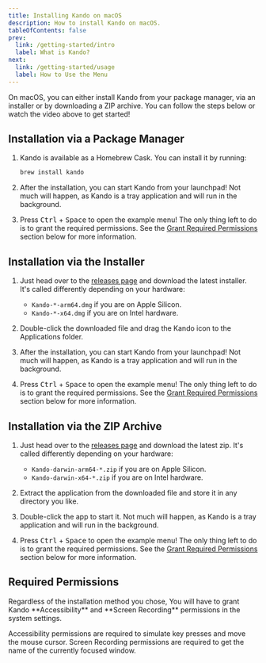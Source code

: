 ```yaml
---
title: Installing Kando on macOS
description: How to install Kando on macOS.
tableOfContents: false
prev:
  link: /getting-started/intro
  label: What is Kando?
next:
  link: /getting-started/usage
  label: How to Use the Menu
---
```



<YouTube id="q1H64iPYnAE" />

<Intro>
On macOS, you can either install Kando from your package manager, via an installer or by downloading a ZIP archive.
You can follow the steps below or watch the video above to get started!
</Intro>

## <Icon name="solar:box-bold-duotone" class="inline-icon" /> Installation via a Package Manager

<Steps>

1. Kando is available as a Homebrew Cask. You can install it by running:

   ```bash
   brew install kando
   ```

2. After the installation, you can start Kando from your launchpad! Not much will happen, as Kando is a tray application and will run in the background.

3. Press <kbd>Ctrl</kbd> + <kbd>Space</kbd> to open the example menu! The only thing left to do is to grant the required permissions. See the [Grant Required Permissions](#required-permissions) section below for more information.

</Steps>

## <Icon name="solar:cloud-download-bold-duotone" class="inline-icon" /> Installation via the Installer

<Steps>

1. Just head over to the [releases page](https://github.com/kando-menu/kando/releases) and download the latest installer. It's called differently depending on your hardware:
   * `Kando-*-arm64.dmg` if you are on Apple Silicon.
   * `Kando-*-x64.dmg` if you are on Intel hardware.

2. Double-click the downloaded file and drag the Kando icon to the Applications folder.

3. After the installation, you can start Kando from your launchpad! Not much will happen, as Kando is a tray application and will run in the background.

4. Press <kbd>Ctrl</kbd> + <kbd>Space</kbd> to open the example menu! The only thing left to do is to grant the required permissions. See the [Grant Required Permissions](#required-permissions) section below for more information.

</Steps>

## <Icon name="solar:zip-file-bold-duotone" class="inline-icon" /> Installation via the ZIP Archive

<Steps>

1. Just head over to the [releases page](https://github.com/kando-menu/kando/releases) and download the latest zip. It's called differently depending on your hardware:
   * `Kando-darwin-arm64-*.zip` if you are on Apple Silicon.
   * `Kando-darwin-x64-*.zip` if you are on Intel hardware.

2. Extract the application from the downloaded file and store it in any directory you like.

3. Double-click the app to start it. Not much will happen, as Kando is a tray application and will run in the background.

4. Press <kbd>Ctrl</kbd> + <kbd>Space</kbd> to open the example menu! The only thing left to do is to grant the required permissions. See the [Grant Required Permissions](#required-permissions) section below for more information.

</Steps>

## Required Permissions

<Aside type="caution" title="Important">
    Regardless of the installation method you chose, 
You will have to grant Kando **Accessibility** and **Screen Recording** permissions in the system settings.
</Aside>

Accessibility permissions are required to simulate key presses and move the mouse cursor. Screen Recording permissions are required to get the name of the currently focused window.